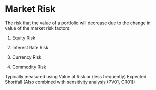 Market Risk
========================
The risk that the value of a portfolio will decrease due to the change in value of the
market risk factors:

1. Equity Risk

2. Interest Rate Risk

3. Currency Risk

4. Commodity Risk

Typically measured using Value at Risk or (less frequently) Expected Shortfall
(Also combined with sensitivity analysis (PV01, CR01))
